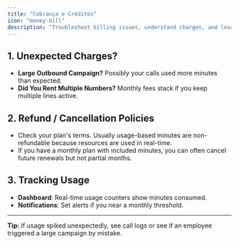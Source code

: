 ```yaml
---
title: "Cobrança e Créditos"
icon: "money-bill"
description: "Troubleshoot billing issues, understand charges, and learn about refund policies and usage tracking"
---
```


## 1. Unexpected Charges?

- **Large Outbound Campaign?** Possibly your calls used more minutes than expected.
- **Did You Rent Multiple Numbers?** Monthly fees stack if you keep multiple lines active.

## 2. Refund / Cancellation Policies

- Check your plan's terms. Usually usage-based minutes are non-refundable because resources are used in real-time.
- If you have a monthly plan with included minutes, you can often cancel future renewals but not partial months.

## 3. Tracking Usage

- **Dashboard**: Real-time usage counters show minutes consumed.
- **Notifications**: Set alerts if you near a monthly threshold.

---

**Tip:** If usage spiked unexpectedly, see call logs or see if an employee triggered a large campaign by mistake.